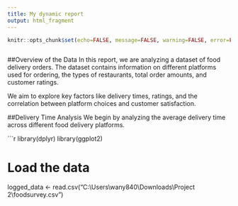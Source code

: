 ```yaml
---
title: My dynamic report
output: html_fragment
---
```


```r
knitr::opts_chunk$set(echo=FALSE, message=FALSE, warning=FALSE, error=FALSE)


```

```css


```


##Overview of the Data
In this report, we are analyzing a dataset of food delivery orders. The dataset contains information on different platforms used for ordering, the types of restaurants, total order amounts, and customer ratings.

We aim to explore key factors like delivery times, ratings, and the correlation between platform choices and customer satisfaction.

##Delivery Time Analysis
We begin by analyzing the average delivery time across different food delivery platforms.




```r
library(dplyr)
library(ggplot2)


# Load the data
logged_data <- read.csv("C:\\Users\\wany840\\Downloads\\Project 2\\foodsurvey.csv")


